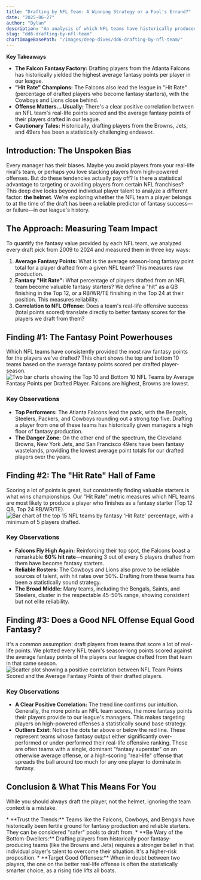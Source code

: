 ```yaml
---
title: "Drafting by NFL Team: A Winning Strategy or a Fool's Errand?"
date: "2025-06-27"
author: "Dylan"
description: "An analysis of which NFL teams have historically produced the best (and worst) fantasy players for our league."
slug: "dd6-drafting-by-nfl-team" 
chartImageBasePath: "/images/deep-dives/dd6-drafting-by-nfl-team/"
---
```

**Key Takeaways**
<Callout type="info">
  *   **The Falcon Fantasy Factory:** Drafting players from the Atlanta Falcons has historically yielded the highest average fantasy points per player in our league.
  *   **"Hit Rate" Champions:** The Falcons also lead the league in "Hit Rate" (percentage of drafted players who become fantasy starters), with the Cowboys and Lions close behind.
  *   **Offense Matters... Usually:** There's a clear positive correlation between an NFL team's real-life points scored and the average fantasy points of their players drafted in our league.
  *   **Cautionary Tales:** Historically, drafting players from the Browns, Jets, and 49ers has been a statistically challenging endeavor.
</Callout>

## Introduction: The Unspoken Bias

Every manager has their biases. Maybe you avoid players from your real-life rival's team, or perhaps you love stacking players from high-powered offenses. But do these tendencies actually pay off? Is there a statistical advantage to targeting or avoiding players from certain NFL franchises?
<br />
This deep dive looks beyond individual player talent to analyze a different factor: **the helmet**. We're exploring whether the NFL team a player belongs to at the time of the draft has been a reliable predictor of fantasy success—or failure—in our league's history.

## The Approach: Measuring Team Impact

To quantify the fantasy value provided by each NFL team, we analyzed every draft pick from 2009 to 2024 and measured them in three key ways:
<br />
1.  **Average Fantasy Points:** What is the average season-long fantasy point total for a player drafted from a given NFL team? This measures raw production.
2.  **Fantasy "Hit Rate":** What percentage of players drafted from an NFL team become valuable fantasy starters? We define a "hit" as a QB finishing in the Top 12, or a RB/WR/TE finishing in the Top 24 at their position. This measures reliability.
3.  **Correlation to NFL Offense:** Does a team's real-life offensive success (total points scored) translate directly to better fantasy scores for the players we draft from them?

<SectionBreak />

## Finding #1: The Fantasy Point Powerhouses

Which NFL teams have consistently provided the most raw fantasy points for the players we've drafted? This chart shows the top and bottom 10 teams based on the average fantasy points scored per drafted player-season.
<br />
<Image
  src="/images/deep-dives/dd6-drafting-by-nfl-team/chart_dd6_avg_fp_by_nfl_team_top_bottom.png"
  alt="Two bar charts showing the Top 10 and Bottom 10 NFL Teams by Average Fantasy Points per Drafted Player. Falcons are highest, Browns are lowest."
  width={1200}
  height={600}
  layout="responsive"
  priority
  caption="Chart 1: A tale of two cities. The top 10 NFL teams that have yielded the most fantasy points per draft pick, and the 10 that have yielded the least."
/>

### Key Observations
*   **Top Performers:** The Atlanta Falcons lead the pack, with the Bengals, Steelers, Packers, and Cowboys rounding out a strong top five. Drafting a player from one of these teams has historically given managers a high floor of fantasy production.
*   **The Danger Zone:** On the other end of the spectrum, the Cleveland Browns, New York Jets, and San Francisco 49ers have been fantasy wastelands, providing the lowest average point totals for our drafted players over the years.

<SectionBreak />

## Finding #2: The "Hit Rate" Hall of Fame

Scoring a lot of points is great, but consistently finding valuable starters is what wins championships. Our "Hit Rate" metric measures which NFL teams are most likely to produce a player who finishes as a fantasy starter (Top 12 QB, Top 24 RB/WR/TE).
<br />
<Image
  src="/images/deep-dives/dd6-drafting-by-nfl-team/chart_dd6_hit_rate_by_nfl_team_top_filtered.png"
  alt="Bar chart of the top 15 NFL teams by fantasy 'Hit Rate' percentage, with a minimum of 5 players drafted."
  width={900}
  height={700}
  layout="responsive"
  caption="Chart 2: The top 15 NFL franchises by their success in producing fantasy 'hits' for our league. (Minimum 5 players drafted from team)."
/>

### Key Observations
*   **Falcons Fly High Again:** Reinforcing their top spot, the Falcons boast a remarkable **60% hit rate**—meaning 3 out of every 5 players drafted from them have become fantasy starters.
*   **Reliable Rosters:** The Cowboys and Lions also prove to be reliable sources of talent, with hit rates over 50%. Drafting from these teams has been a statistically sound strategy.
*   **The Broad Middle:** Many teams, including the Bengals, Saints, and Steelers, cluster in the respectable 45-50% range, showing consistent but not elite reliability.

<SectionBreak />

## Finding #3: Does a Good NFL Offense Equal Good Fantasy?

It's a common assumption: draft players from teams that score a lot of real-life points. We plotted every NFL team's season-long points scored against the average fantasy points of the players our league drafted from that team in that same season.
<br />
<Image
  src="/images/deep-dives/dd6-drafting-by-nfl-team/chart_dd6_nfl_offense_vs_fantasy_corr.png"
  alt="Scatter plot showing a positive correlation between NFL Team Points Scored and the Average Fantasy Points of their drafted players."
  width={900}
  height={600}
  layout="responsive"
  caption="Chart 3: Each dot represents one NFL team in one season. The red line shows a clear positive trend: as real-life scoring goes up, so does fantasy production."
/>

### Key Observations
*   **A Clear Positive Correlation:** The trend line confirms our intuition. Generally, the more points an NFL team scores, the more fantasy points their players provide to our league's managers. This makes targeting players on high-powered offenses a statistically sound base strategy.
*   **Outliers Exist:** Notice the dots far above or below the red line. These represent teams whose fantasy output either significantly over-performed or under-performed their real-life offensive ranking. These are often teams with a single, dominant "fantasy superstar" on an otherwise average offense, or a high-scoring "real-life" offense that spreads the ball around too much for any one player to dominate in fantasy.

<SectionBreak />

## Conclusion & What This Means For You

While you should always draft the player, not the helmet, ignoring the team context is a mistake.

<Callout type="conclusion">
  *   **Trust the Trends:** Teams like the Falcons, Cowboys, and Bengals have historically been fertile ground for fantasy production and reliable starters. They can be considered "safer" pools to draft from.
  *   **Be Wary of the Bottom-Dwellers:** Drafting players from historically poor fantasy-producing teams (like the Browns and Jets) requires a stronger belief in that individual player's talent to overcome their situation. It's a higher-risk proposition.
  *   **Target Good Offenses:** When in doubt between two players, the one on the better real-life offense is often the statistically smarter choice, as a rising tide lifts all boats.
</Callout>